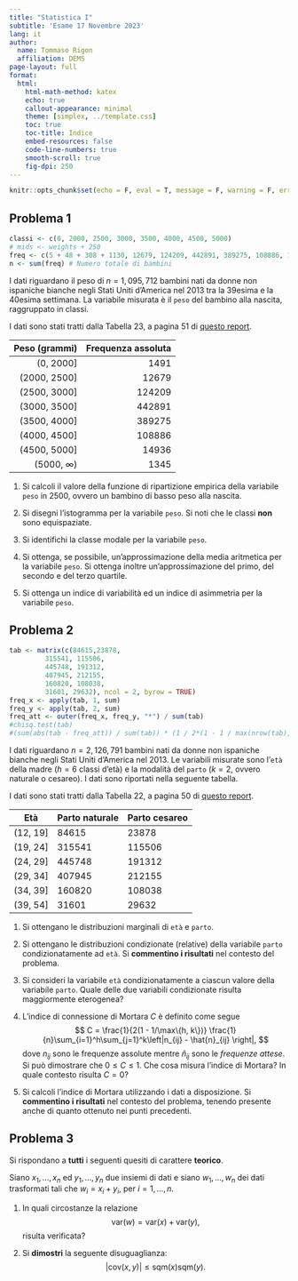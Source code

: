 ```yaml
---
title: "Statistica I"
subtitle: 'Esame 17 Novembre 2023'
lang: it
author:
  name: Tommaso Rigon
  affiliation: DEMS
page-layout: full
format:
  html:
    html-math-method: katex
    echo: true
    callout-appearance: minimal
    theme: [simplex, ../template.css]
    toc: true
    toc-title: Indice
    embed-resources: false
    code-line-numbers: true
    smooth-scroll: true
    fig-dpi: 250
---
```


```r
knitr::opts_chunk$set(echo = F, eval = T, message = F, warning = F, error = F, comment = NA, cache = F, include = T, R.options = list(width = 100), collapse = T, dpi = 200, fig.align = "center", fig.height = 6, fig.width = 8)
```

## Problema 1

```r
classi <- c(0, 2000, 2500, 3000, 3500, 4000, 4500, 5000)
# mids <- weights + 250
freq <- c(5 + 48 + 308 + 1130, 12679, 124209, 442891, 389275, 108886, 14936, 1345) # Frequenze assolute
n <- sum(freq) # Numero totale di bambini
```

I dati riguardano il peso di $n = 1,095,712$ bambini nati da donne non ispaniche bianche negli Stati Uniti d'America nel 2013 tra la 39esima e la 40esima settimana. La variabile misurata è il `peso` del bambino alla nascita, raggruppato in classi.

I dati sono stati tratti dalla Tabella 23, a pagina 51 di [questo report](http://www.cdc.gov/nchs/data/nvsr/nvsr64/nvsr64_01.pdf).

| Peso (grammi) |   Frequenza assoluta |
|------:|------:|
|   (0, 2000] |   1491|
|   (2000, 2500] |  12679|
|   (2500, 3000] | 124209|
|   (3000, 3500] | 442891|
|   (3500, 4000] | 389275|
|   (4000, 4500] | 108886|
|   (4500, 5000] |  14936|
|   (5000, $\infty$) |   1345|

1. Si calcoli il valore della funzione di ripartizione empirica della variabile `peso` in $2500$, ovvero un bambino di basso peso alla nascita. 

1. Si disegni l'istogramma per la variabile `peso`. Si noti che le classi **non** sono equispaziate.

1. Si identifichi la classe modale per la variabile `peso`.

1. Si ottenga, se possibile, un'approssimazione della media aritmetica per la variabile `peso`. Si ottenga inoltre un'approssimazione del primo, del secondo e del terzo quartile.

1. Si ottenga un indice di variabilità ed un indice di asimmetria per la variabile `peso`.

<!-- ::: {.callout-note collapse="true"} -->
<!-- ::: -->

## Problema 2

```r
tab <- matrix(c(84615,23878,
         315541, 115506,
         445748, 191312,
         407945, 212155,
         160820, 108038,
         31601, 29632), ncol = 2, byrow = TRUE)
freq_x <- apply(tab, 1, sum)
freq_y <- apply(tab, 2, sum)
freq_att <- outer(freq_x, freq_y, "*") / sum(tab)
#chisq.test(tab)
#(sum(abs(tab - freq_att)) / sum(tab)) * (1 / 2*(1 - 1 / max(nrow(tab), ncol(tab))))
```

I dati riguardano $n = 2,126,791$ bambini nati da donne
non ispaniche bianche negli Stati Uniti d'America nel 2013. Le variabili
misurate sono l'`età` della madre ($h = 6$ classi d'età) e la modalità del `parto` ($k = 2$, ovvero naturale o cesareo). I dati sono riportati nella seguente tabella.

I dati sono stati tratti dalla Tabella 22, a pagina 50 di [questo report](http://www.cdc.gov/nchs/data/nvsr/nvsr64/nvsr64_01.pdf).

| Età      | Parto naturale | Parto cesareo |
|----------|----------------|---------------|
| (12, 19] | 84615          | 23878         |
| (19, 24] | 315541         | 115506        |
| (24, 29] | 445748         | 191312        |
| (29, 34] | 407945         | 212155        |
| (34, 39] | 160820         | 108038        |
| (39, 54] | 31601          | 29632         |

1. Si ottengano le distribuzioni marginali di `età` e `parto`. 

1. Si ottengano le distribuzioni condizionate (relative) della variabile `parto` condizionatamente ad `età`. Si **commentino i risultati** nel contesto del problema.

1. Si consideri la variabile `età` condizionatamente a ciascun valore della variabile `parto`. Quale delle due variabili condizionate risulta maggiormente eterogenea?

1. L'indice di connessione di Mortara $C$ è definito come segue
$$
C = \frac{1}{2(1 - 1/\max\{h, k\})} \frac{1}{n}\sum_{i=1}^h\sum_{j=1}^k\left|n_{ij} - \hat{n}_{ij} \right|,
$$
dove $n_{ij}$ sono le frequenze assolute mentre $\hat{n}_{ij}$ sono le *frequenze attese*. Si può dimostrare che $0 \le C \le 1$. Che cosa misura l'indice di Mortara? In quale contesto risulta $C = 0$?

1. Si calcoli l'indice di Mortara utilizzando i dati a disposizione. Si **commentino i risultati** nel contesto del problema, tenendo presente anche di quanto ottenuto nei punti precedenti.

## Problema 3

Si rispondano a **tutti** i seguenti quesiti di carattere **teorico**.

Siano $x_1,\dots,x_n$ ed $y_1,\dots,y_n$ due insiemi di dati e siano $w_1,\dots,w_n$ dei dati trasformati tali che $w_i = x_i + y_i$, per $i=1,\dots,n$.

1. In quali circostanze la relazione 
$$
\text{var}(w) = \text{var}(x) + \text{var}(y),
$$
risulta verificata? 

1. Si **dimostri** la seguente disuguaglianza:
$$
|\text{cov}(x, y)| \le \text{sqm}(x)\text{sqm}(y).
$$
